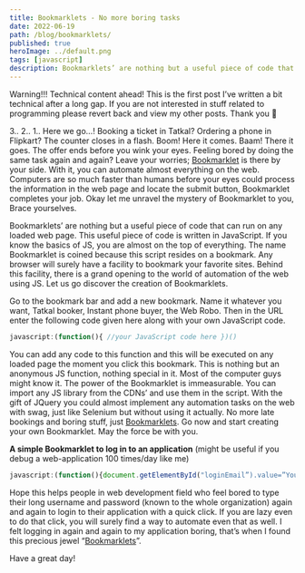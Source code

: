 ```yaml
---
title: Bookmarklets - No more boring tasks
date: 2022-06-19
path: /blog/bookmarklets/
published: true
heroImage: ../default.png
tags: [javascript]
description: Bookmarklets’ are nothing but a useful piece of code that can run on any loaded web page. This useful piece of code is written in JavaScript.
---
```


Warning!!! Technical content ahead! This is the first post I’ve written a bit technical after a long gap. If you are not interested in stuff related to programming please revert back and view my other posts. Thank you 🙂

3..
2..
1..
Here we go…!
Booking a ticket in Tatkal? Ordering a phone in Flipkart? The counter closes in a flash. Boom! Here it comes. Baam! There it goes. The offer ends before you wink your eyes. Feeling bored by doing the same task again and again? Leave your worries; [Bookmarklet](https://samuellawrentz.com/blog/bookmarklets/) is there by your side. With it, you can automate almost everything on the web. Computers are so much faster than humans before your eyes could process the information in the web page and locate the submit button, Bookmarklet completes your job. Okay let me unravel the mystery of Bookmarklet to you, Brace yourselves.

Bookmarklets’ are nothing but a useful piece of code that can run on any loaded web page. This useful piece of code is written in JavaScript. If you know the basics of JS, you are almost on the top of everything. The name Bookmarklet is coined because this script resides on a bookmark. Any browser will surely have a facility to bookmark your favorite sites. Behind this facility, there is a grand opening to the world of automation of the web using JS. Let us go discover the creation of Bookmarklets.

Go to the bookmark bar and add a new bookmark. Name it whatever you want, Tatkal booker, Instant phone buyer, the Web Robo. Then in the URL enter the following code given here along with your own JavaScript code.

```js
javascript:(function(){ //your JavaScript code here })()
```

You can add any code to this function and this will be executed on any loaded page the moment you click this bookmark. This is nothing but an anonymous JS function, nothing special in it. Most of the computer guys might know it. The power of the Bookmarklet is immeasurable. You can import any JS library from the CDNs’ and use them in the script. With the gift of JQuery you could almost implement any automation tasks on the web with swag, just like Selenium but without using it actually. No more late bookings and boring stuff, just [Bookmarklets](https://samuellawrentz.com/blog/bookmarklets/). Go now and start creating your own Bookmarklet. May the force be with you.

**A simple Bookmarklet to log in to an application** (might be useful if you debug a web-application 100 times/day like me)


```js
javascript:(function(){document.getElementById("loginEmail”).value=”Your username”; document.getElementById(“password”).value=”Your password”; document.getElementById(“submit”).click();})()
```
Hope this helps people in web development field who feel bored to type their long username and password (known to the whole organization) again and again to login to their application with a quick click. If you are lazy even to do that click, you will surely find a way to automate even that as well. I felt logging in again and again to my application boring, that’s when I found this precious jewel “[Bookmarklets](https://samuellawrentz.com/blog/bookmarklets/)”.

Have a great day!
